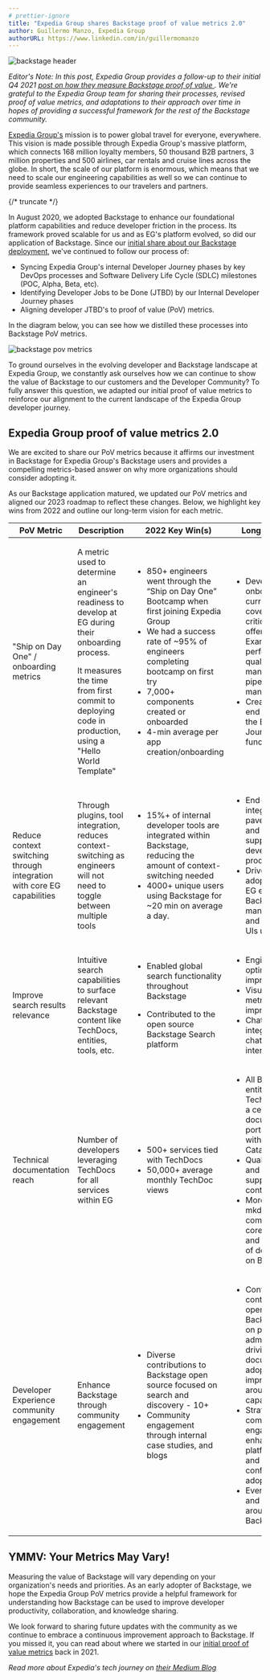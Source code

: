 ```yaml
---
# prettier-ignore
title: "Expedia Group shares Backstage proof of value metrics 2.0"
author: Guillermo Manzo, Expedia Group
authorURL: https://www.linkedin.com/in/guillermomanzo
---
```


![backstage header](assets/2023-08-17/header.png)

_Editor's Note: In this post, Expedia Group provides a follow-up to their initial Q4 2021 [post on how they measure Backstage proof of value ](https://backstage.spotify.com/blog/measuring-backstage-proof-of-value-at-expedia/).
We're grateful to the Expedia Group team for sharing their processes, revised proof of value metrics, and adaptations to their approach over time in hopes of providing a successful framework for the rest of the Backstage community._

[Expedia Group's](https://expediagroup.com/home/default.aspx) mission is to power global travel for everyone, everywhere.
This vision is made possible through Expedia Group's massive platform, which connects 168 million loyalty members, 50 thousand B2B partners, 3 million properties and 500 airlines, car rentals and cruise lines across the globe. In short, the scale of our platform is enormous, which means that we need to scale our engineering capabilities as well so we can continue to provide seamless experiences to our travelers and partners.

{/* truncate */}

In August 2020, we adopted Backstage to enhance our foundational platform capabilities and reduce developer friction in the process. Its framework proved scalable for us and as EG's platform evolved, so did our application of Backstage. Since our [initial share about our Backstage deployment](https://backstage.spotify.com/blog/measuring-backstage-proof-of-value-at-expedia/), we've continued to follow our process of:

- Syncing Expedia Group's internal Developer Journey phases by key DevOps processes and Software Delivery Life Cycle (SDLC) milestones (POC, Alpha, Beta, etc).
- Identifying Developer Jobs to be Done (JTBD) by our Internal Developer Journey phases
- Aligning developer JTBD's to proof of value (PoV) metrics.

In the diagram below, you can see how we distilled these processes into Backstage PoV metrics.

![backstage pov metrics](assets/2023-08-17/table.png)

To ground ourselves in the evolving developer and Backstage landscape at Expedia Group, we constantly ask ourselves how we can continue to show the value of Backstage to our customers and the Developer Community? To fully answer this question, we adapted our initial proof of value metrics to reinforce our alignment to the current landscape of the Expedia Group developer journey.

## Expedia Group proof of value metrics 2.0

We are excited to share our PoV metrics because it affirms our investment in Backstage for Expedia Group's Backstage users and provides a compelling metrics-based answer on why more organizations should consider adopting it.

As our Backstage application matured, we updated our PoV metrics and aligned our 2023 roadmap to reflect these changes. Below, we highlight key wins from 2022 and outline our long-term vision for each metric.

<table>
  <thead>
    <tr>
      <th>PoV Metric</th>
      <th>Description</th>
      <th>2022 Key Win(s)</th>
      <th>Long-Term Vision</th>
    </tr>
  </thead>
  <tbody>
    <tr>
      <td>"Ship on Day One" / onboarding metrics</td>
      <td>
        <p>
          A metric used to determine an engineer's readiness to develop at EG
          during their onboarding process.
        </p>
        <p>
          It measures the time from first commit to deploying code in
          production, using a "Hello World Template"
        </p>
      </td>
      <td>
        <ul>
          <li>
            850+ engineers went through the “Ship on Day One” Bootcamp when
            first joining Expedia Group
          </li>
          <li>
            We had a success rate of ~95% of engineers completing bootcamp on
            first try
          </li>
          <li>7,000+ components created or onboarded</li>
          <li>4-min average per app creation/onboarding</li>
        </ul>
      </td>
      <td>
        <ul>
          <li>
            Develop full onboarding curriculum coverage for all critical
            capabilities offered within EG - Example: performance and quality
            management, pipeline management, etc.
          </li>
          <li>
            Create an end-to-end guided tour of the EG Developer Journey w/
            functional training
          </li>
        </ul>
      </td>
    </tr>
    <tr>
      <td>
        Reduce context switching through integration with core EG capabilities
      </td>
      <td>
        Through plugins, tool integration, reduces context-switching as
        engineers will not need to toggle between multiple tools
      </td>
      <td>
        <ul>
          <li>
            15%+ of internal developer tools are integrated within Backstage,
            reducing the amount of context-switching needed
          </li>
          <li>
            4000+ unique users using Backstage for ~20 min on average a day.
          </li>
        </ul>
      </td>
      <td>
        <ul>
          <li>
            End-to-end integration with EG paved road tools and Backstage to
            support increased developer productivity
          </li>
          <li>
            Drive broader adoption to have all EG employees using Backstage to
            manage their SDLC and to build internal UIs using plugins
          </li>
        </ul>
      </td>
    </tr>
    <tr>
      <td>Improve search results relevance</td>
      <td>
        Intuitive search capabilities to surface relevant Backstage content like
        TechDocs, entities, tools, etc.
      </td>
      <td>
        <ul>
          <li>Enabled global search functionality throughout Backstage</li>
          <li>
            <p>Contributed to the open source Backstage Search platform</p>
          </li>
        </ul>
      </td>
      <td>
        <ul>
          <li>Engine optimization/ranking improvement</li>
          <li>Visualize key search metrics to support improvements</li>
          <li>Chat + AI integration with chat-based interfaces</li>
        </ul>
      </td>
    </tr>
    <tr>
      <td>Technical documentation reach</td>
      <td>
        Number of developers leveraging TechDocs for all services within EG
      </td>
      <td>
        <ul>
          <li>500+ services tied with TechDocs</li>
          <li>50,000+ average monthly TechDoc views</li>
        </ul>
      </td>
      <td>
        <ul>
          <li>
            All Backstage entities leveraging TechDocs to enable a centralized
            documentation portal integrated with the Software Catalog
          </li>
          <li>
            Quality/governance and gamification to support users and
            contributors
          </li>
          <li>
            More TechDocs and mkdocs add-ons to compliment the core capabilities
            and drive usability of documentation on Backstage
          </li>
        </ul>
      </td>
    </tr>
    <tr>
      <td>Developer Experience community engagement</td>
      <td>Enhance Backstage through community engagement</td>
      <td>
        <ul>
          <li>
            Diverse contributions to Backstage open source focused on search and
            discovery - 10+
          </li>
          <li>Community engagement through internal case studies, and blogs</li>
        </ul>
      </td>
      <td>
        <ul>
          <li>
            Continuous contributions to open-source Backstage, focused on plugin
            administration, driving documentation adoption, and improved UX
            around core capabilities
          </li>
          <li>
            Strategic community engagements to enhance the platform's usability
            and long-term confidence in adopting Backstage
          </li>
          <li>
            Event participation and storytelling around EG's Backstage journey
          </li>
        </ul>
      </td>
    </tr>
  </tbody>
</table>

## YMMV: Your Metrics May Vary!

Measuring the value of Backstage will vary depending on your organization's needs and priorities. As an early adopter of Backstage, we hope the Expedia Group PoV metrics provide a helpful framework for understanding how Backstage can be used to improve developer productivity, collaboration, and knowledge sharing.

We look forward to sharing future updates with the community as we continue to embrace a continuous improvement approach to Backstage. If you missed it, you can read about where we started in our [initial proof of value metrics](https://backstage.spotify.com/blog/measuring-backstage-proof-of-value-at-expedia/) back in 2021.

_Read more about Expedia's tech journey on [their Medium Blog](https://medium.com/expedia-group-tech)_
